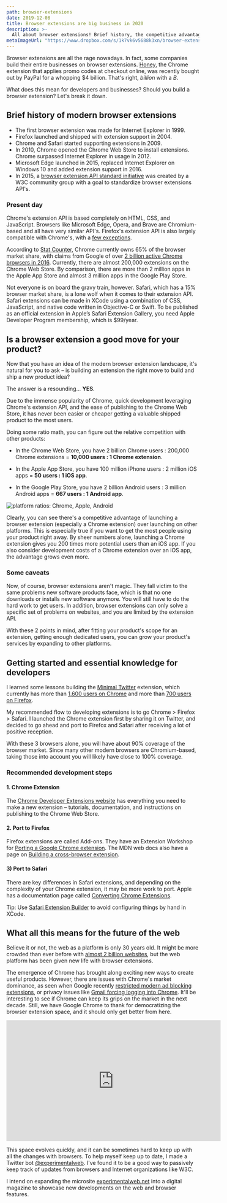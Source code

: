 ```yaml
---
path: browser-extensions
date: 2019-12-08
title: Browser extensions are big business in 2020
description: >-
  All about browser extensions! Brief history, the competitive advantage, lessons learned,  getting started, and thoughts on what it means for the future of the web.
metaImageUrl: "https://www.dropbox.com/s/1k7vk6v5688k3xn/browser-extensions.jpg?raw=1"
---
```


Browser extensions are all the rage nowadays. In fact, some companies build their entire businesses on browser extensions. [Honey](https://www.joinhoney.com/), the Chrome extension that applies promo codes at checkout online, was recently bought out by PayPal for a whopping \$4 billion. That's right, _billion_ with a _B_.

What does this mean for developers and businesses? Should you build a browser extension? Let's break it down.

## Brief history of modern browser extensions

- The first browser extension was made for Internet Explorer in 1999.
- Firefox launched and shipped with extension support in 2004.
- Chrome and Safari started supporting extensions in 2009.
- In 2010, Chrome opened the Chrome Web Store to install extensions. Chrome surpassed Internet Explorer in usage in 2012.
- Microsoft Edge launched in 2015, replaced Internet Explorer on Windows 10 and added extension support in 2016.
- In 2015, a [browser extension API standard initiative](https://browserext.github.io/browserext/) was created by a W3C community group with a goal to standardize browser extensions API's.

### Present day

Chrome's extension API is based completely on HTML, CSS, and JavaScript. Browsers like Microsoft Edge, Opera, and Brave are Chromium-based and all have very similar API's. Firefox's extension API is also largely compatible with Chrome's, with a [few exceptions](https://developer.mozilla.org/en-US/docs/Mozilla/Add-ons/WebExtensions/Chrome_incompatibilities).

According to [Stat Counter](https://gs.statcounter.com/browser-market-share), Chrome currently owns 65% of the browser market share, with claims from Google of over [2 billion active Chrome browsers in 2016](https://techcrunch.com/2016/11/10/google-says-there-are-now-2-billion-active-chrome-installs/). Currently, there are almost 200,000 extensions on the Chrome Web Store. By comparison, there are more than 2 million apps in the Apple App Store and almost 3 million apps in the Google Play Store.

Not everyone is on board the gravy train, however. Safari, which has a 15% browser market share, is a lone wolf when it comes to their extension API. Safari extensions can be made in XCode using a combination of CSS, JavaScript, and native code written in Objective-C or Swift. To be published as an official extension in Apple’s Safari Extension Gallery, you need Apple Developer Program membership, which is $99/year.

## Is a browser extension a good move for your product?

Now that you have an idea of the modern browser extension landscape, it's natural for you to ask – is building an extension the right move to build and ship a new product idea?

The answer is a resounding... **YES**.

Due to the immense popularity of Chrome, quick development leveraging Chrome's extension API, and the ease of publishing to the Chrome Web Store, it has never been easier or cheaper getting a valuable shipped product to the most users.

Doing some ratio math, you can figure out the relative competition with other products:

- In the Chrome Web Store, you have 2 billion Chrome users : 200,000 Chrome extensions = **10,000 users : 1 Chrome extension**.

- In the Apple App Store, you have 100 million iPhone users : 2 million iOS apps = **50 users : 1 iOS app**.

- In the Google Play Store, you have 2 billion Android users : 3 million Android apps = **667 users : 1 Android app**.

![platform ratios: Chrome, Apple, Android](./ratio.png)

Clearly, you can see there's a competitive advantage of launching a browser extension (especially a Chrome extension) over launching on other platforms. This is especially true if you want to get the most people using your product right away. By sheer numbers alone, launching a Chrome extension gives you 200 times more potential users than an iOS app. If you also consider development costs of a Chrome extension over an iOS app, the advantage grows even more.

### Some caveats

Now, of course, browser extensions aren't magic. They fall victim to the same problems new software products face, which is that no one downloads or installs new software anymore. You will still have to do the hard work to get users. In addition, browser extensions can only solve a specific set of problems on websites, and you are limited by the extension API.

With these 2 points in mind, after fitting your product's scope for an extension, getting enough dedicated users, you can grow your product's services by expanding to other platforms.

## Getting started and essential knowledge for developers

I learned some lessons building the [Minimal Twitter](https://twang.dev/minimal-twitter/) extension, which currently has more than [1,600 users on Chrome](https://chrome.google.com/webstore/detail/minimal-twitter/pobhoodpcipjmedfenaigbeloiidbflp) and more than [700 users on Firefox](https://addons.mozilla.org/en-US/firefox/addon/min-twitter/).

My recommended flow to developing extensions is to go Chrome > Firefox > Safari. I launched the Chrome extension first by sharing it on Twitter, and decided to go ahead and port to Firefox and Safari after receiving a lot of positive reception.


<Tweet tweetId="1151678982229643264" />

With these 3 browsers alone, you will have about 90% coverage of the browser market. Since many other modern browsers are Chromium-based, taking those into account you will likely have close to 100% coverage.

### Recommended development steps

#### 1. Chrome Extension

The [Chrome Developer Extensions website](https://developer.chrome.com/extensions) has everything you need to make a new extension – tutorials, documentation, and instructions on publishing to the Chrome Web Store.

#### 2. Port to Firefox

Firefox extensions are called Add-ons. They have an Extension Workshop for [Porting a Google Chrome extension](https://extensionworkshop.com/documentation/develop/porting-a-google-chrome-extension/). The MDN web docs also have a page on [Building a cross-browser extension](https://developer.mozilla.org/en-US/docs/Mozilla/Add-ons/WebExtensions/Build_a_cross_browser_extension).

#### 3) Port to Safari

There are key differences in Safari extensions, and depending on the complexity of your Chrome extension, it may be more work to port. Apple has a documentation page called [Converting Chrome Extensions](https://developer.apple.com/library/archive/documentation/UserExperience/Conceptual/SafariExtensionsConversionGuide/Chapters/Chrome.html).

Tip: Use [Safari Extension Builder](https://developer.apple.com/library/archive/documentation/Tools/Conceptual/SafariExtensionGuide/UsingExtensionBuilder/UsingExtensionBuilder.html) to avoid configuring things by hand in XCode.

## What all this means for the future of the web

Believe it or not, the web as a platform is only 30 years old. It might be more crowded than ever before with [almost 2 billion websites](https://www.internetlivestats.com/total-number-of-websites/), but the web platform has been given new life with browser extensions.

The emergence of Chrome has brought along exciting new ways to create useful products. However, there are issues with Chrome's market dominance, as seen when Google recently [restricted modern ad blocking extensions](https://ww.9to5google.com/2019/05/29/chrome-ad-blocking-enterprise-manifest-v3/), or privacy issues like [Gmail forcing logging into Chrome](https://gizmodo.com/google-chrome-is-now-quietly-forcing-you-to-log-in-here-1829265681). It'll be interesting to see if Chrome can keep its grips on the market in the next decade. Still, we have Google Chrome to thank for democratizing the browser extension space, and it should only get better from here.

<iframe
  width="560"
  height="315"
  src="https://www.youtube.com/embed/es9DNe0l0Qo"
  frameborder="0"
  allow="accelerometer; autoplay; encrypted-media; gyroscope; picture-in-picture"
  allowfullscreen
></iframe>

This space evolves quickly, and it can be sometimes hard to keep up with all the changes with browsers. To help myself keep up to date, I made a Twitter bot [@experimentalweb](https://twitter.com/experimentalweb). I've found it to be a good way to passively keep track of updates from browsers and Internet organizations like W3C.

I intend on expanding the microsite [experimentalweb.net](https://www.experimentalweb.net/) into a digital magazine to showcase new developments on the web and browser features.
